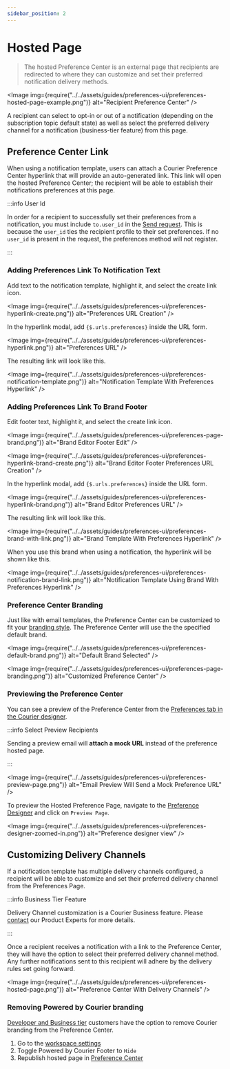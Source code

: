 ```yaml
---
sidebar_position: 2
---
```



# Hosted Page

> The hosted Preference Center is an external page that recipients are redirected to where they can customize and set their preferred notification delivery methods.

<Image
  img={require("../../assets/guides/preferences-ui/preferences-hosted-page-example.png")}
  alt="Recipient Preference Center"
/>

A recipient can select to opt-in or out of a notification (depending on the subscription topic default state)
as well as select the preferred delivery channel for a notification (business-tier feature) from this page.

## Preference Center Link

When using a notification template, users can attach a Courier Preference Center hyperlink that will provide an auto-generated link. This link will open the hosted Preference Center; the recipient will be able to establish their notifications preferences at this page.

:::info User Id

In order for a recipient to successfully set their preferences from a notification, you must include `to.user_id` in the [Send request](/reference/send/message). This is because the `user_id` ties the recipient profile to their set preferences. If no `user_id` is present in the request, the preferences method will not register.

:::

### Adding Preferences Link To Notification Text

Add text to the notification template, highlight it, and select the create link icon.

<Image
  img={require("../../assets/guides/preferences-ui/preferences-hyperlink-create.png")}
  alt="Preferences URL Creation"
/>

In the hyperlink modal, add `{$.urls.preferences}` inside the URL form.

<Image
  img={require("../../assets/guides/preferences-ui/preferences-hyperlink.png")}
  alt="Preferences URL"
/>

The resulting link will look like this.

<Image
  img={require("../../assets/guides/preferences-ui/preferences-notification-template.png")}
  alt="Notification Template With Preferences Hyperlink"
/>

### Adding Preferences Link To Brand Footer

Edit footer text, highlight it, and select the create link icon.

<Image
  img={require("../../assets/guides/preferences-ui/preferences-page-brand.png")}
  alt="Brand Editor Footer Edit"
/>

<Image
  img={require("../../assets/guides/preferences-ui/preferences-hyperlink-brand-create.png")}
  alt="Brand Editor Footer Preferences URL Creation"
/>

In the hyperlink modal, add `{$.urls.preferences}` inside the URL form.

<Image
  img={require("../../assets/guides/preferences-ui/preferences-hyperlink-brand.png")}
  alt="Brand Editor Preferences URL"
/>

The resulting link will look like this.

<Image
  img={require("../../assets/guides/preferences-ui/preferences-brand-with-link.png")}
  alt="Brand Template With Preferences Hyperlink"
/>

When you use this brand when using a notification, the hyperlink will be shown like this.

<Image
  img={require("../../assets/guides/preferences-ui/preferences-notification-brand-link.png")}
  alt="Notification Template Using Brand With Preferences Hyperlink"
/>

### Preference Center Branding

Just like with email templates, the Preference Center can be customized to fit your [branding style](../../courier-designer/brands/customize-default-brand.mdx). The Preference Center will use the the specified default brand.

<Image
  img={require("../../assets/guides/preferences-ui/preferences-default-brand.png")}
  alt="Default Brand Selected"
/>

<Image
  img={require("../../assets/guides/preferences-ui/preferences-page-branding.png")}
  alt="Customized Preference Center"
/>

### Previewing the Preference Center

You can see a preview of the Preference Center from the [Preferences tab in the Courier designer](https://app.courier.com/designer/preferences).

:::info Select Preview Recipients

Sending a preview email will **attach a mock URL** instead of the preference hosted page.

:::

<Image
  img={require("../../assets/guides/preferences-ui/preferences-preview-page.png")}
  alt="Email Preview Will Send a Mock Preference URL"
/>

To preview the Hosted Preference Page, navigate to the [Preference Designer](designer.mdx) and click on `Preview Page`.

<Image
  img={require("../../assets/guides/preferences-ui/preferences-designer-zoomed-in.png")}
  alt="Preference designer view"
/>

## Customizing Delivery Channels

If a notification template has multiple delivery channels configured, a recipient will be able to customize and set their preferred delivery channel from the Preferences Page.

:::info Business Tier Feature

Delivery Channel customization is a Courier Business feature. Please [contact](https://www.courier.com/request-demo/) our Product Experts for more details.

:::

Once a recipient receives a notification with a link to the Preference Center, they will have the option to select their preferred delivery channel method. Any further notifications sent to this recipient will adhere by the delivery rules set going forward.

<Image
  img={require("../../assets/guides/preferences-ui/preferences-hosted-page.png")}
  alt="Preference Center With Delivery Channels"
/>

### Removing Powered by Courier branding

[Developer and Business tier](https://www.courier.com/pricing/) customers have the option to remove Courier branding from the Preference Center.

1. Go to the [workspace settings](https://app.courier.com/settings/general)
2. Toggle Powered by Courier Footer to `Hide`
3. Republish hosted page in [Preference Center](https://app.courier.com/designer/preferences)